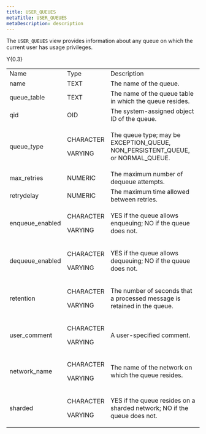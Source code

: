 ```yaml
---
title: USER_QUEUES
metaTitle: USER_QUEUES
metaDescription: description
---
```


The `USER_QUEUES` view provides information about any queue on which the
current user has usage privileges.

<div class="tabularcolumns">

Y{0.3}

</div>

<table>
<tbody>
<tr class="odd">
<td>Name</td>
<td>Type</td>
<td>Description</td>
</tr>
<tr class="even">
<td>name</td>
<td>TEXT</td>
<td>The name of the queue.</td>
</tr>
<tr class="odd">
<td>queue_table</td>
<td>TEXT</td>
<td>The name of the queue table in which the queue resides.</td>
</tr>
<tr class="even">
<td>qid</td>
<td>OID</td>
<td>The system-assigned object ID of the queue.</td>
</tr>
<tr class="odd">
<td><p>queue_type</p></td>
<td><p>CHARACTER</p>
<p>VARYING</p></td>
<td><p>The queue type; may be EXCEPTION_QUEUE, NON_PERSISTENT_QUEUE, or NORMAL_QUEUE.</p></td>
</tr>
<tr class="even">
<td>max_retries</td>
<td>NUMERIC</td>
<td>The maximum number of dequeue attempts.</td>
</tr>
<tr class="odd">
<td>retrydelay</td>
<td>NUMERIC</td>
<td>The maximum time allowed between retries.</td>
</tr>
<tr class="even">
<td><p>enqueue_enabled</p></td>
<td><p>CHARACTER</p>
<p>VARYING</p></td>
<td><p>YES if the queue allows enqueuing; NO if the queue does not.</p></td>
</tr>
<tr class="odd">
<td><p>dequeue_enabled</p></td>
<td><p>CHARACTER</p>
<p>VARYING</p></td>
<td><p>YES if the queue allows dequeuing; NO if the queue does not.</p></td>
</tr>
<tr class="even">
<td><p>retention</p></td>
<td><p>CHARACTER</p>
<p>VARYING</p></td>
<td><p>The number of seconds that a processed message is retained in the queue.</p></td>
</tr>
<tr class="odd">
<td><p>user_comment</p></td>
<td><p>CHARACTER</p>
<p>VARYING</p></td>
<td><p>A user-specified comment.</p></td>
</tr>
<tr class="even">
<td><p>network_name</p></td>
<td><p>CHARACTER</p>
<p>VARYING</p></td>
<td><p>The name of the network on which the queue resides.</p></td>
</tr>
<tr class="odd">
<td><p>sharded</p></td>
<td><p>CHARACTER</p>
<p>VARYING</p></td>
<td><p>YES if the queue resides on a sharded network; NO if the queue does not.</p></td>
</tr>
</tbody>
</table>
